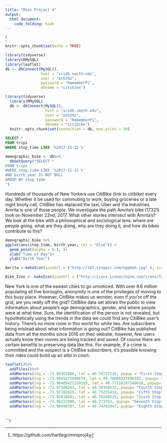 ```yaml
---
title: "Mini Project 4"
output: 
  html_document:
    code_folding: hide
---
```


^[https://github.com/hartlegr/miniproj4]

```r
knitr::opts_chunk$set(echo = TRUE)
```

```r
library(tidyverse)
library(RMySQL)
library(leaflet)
db <- dbConnect(MySQL(),
                host = "scidb.smith.edu",
                user = "mth292",
                password = "RememberPi",
                dbname = "citibike") 
```

```r
library(tidyverse)
  library(RMySQL)
  db <- dbConnect(MySQL(), 
                  host = "scidb.smith.edu", 
                  user = "mth292", 
                  password = "RememberPi", 
                  dbname = "citibike")
  knitr::opts_chunk$set(connection = db, max.print = 20)

```

```sql
SELECT *
FROM trips 
WHERE stop_time LIKE '%2017-11-22 %'

```

```r
demographic_bike <- db%>%
  dbGetQuery("SELECT *
FROM trips 
WHERE stop_time LIKE '%2017-11-22 %'
AND birth_year IS NOT NULL
GROUP BY stop_time
")

```
Hundreds of thousands of New Yorkers use CitiBike (link to citibike) every day. Whether it be used for commuting to work, buying groceries or a late night booty call, CitiBike has replaced the taxi, Uber and Via industries. Amrita is one of those people. We investigate the path Amrita’s bike (17321) took on November 22nd, 2017. What other stories intersect with Amrita’s? We look at the bike with a philosophical and sociological lens: where are people going, what are they doing, why are they doing it, and how do bikes contribute to this? 



```r
demographic_bike %>%
ggplot(aes(stop_time, birth_year, col = "blue")) +
  geom_point(alpha = 0.1, )+ 
  xlab("Time of Day")+
  ylab("Birth Year")

```



```r
Amrita <-makeIcon(iconUrl = ("http://i67.tinypic.com/ngq4ah.jpg" ), iconWidth = 35, iconHeight = 40) 
```

```r
Bike_Icon <- makeIcon(iconUrl = ("http://icons.iconarchive.com/icons/fasticon/ifunny-vol-2/128/bike-icon.png"), iconWidth = 35, iconHeight = 40)
```
New York is one of the easiest cities to go unnoticed. With over 8.6 million populating all five boroughs, anonymity is one of the privileges of moving to this busy place. However, CitiBike makes us wonder, even if you’re off the grid, are you really off the grid?
	CitiBike data set allows the public to view information about people’s age demographics, gender, and where people were at what time. Sure, the identification of the person is not revealed, but hypothetically using the trends in the data we could find any CitiBike user’s history. There’s no more room in this world for white lies. 
	Are subscribers being mislead about what information is going out? CitiBike has published data from all the months since 2016 on their website, however, few users actually know their moves are being tracked and saved. 
	Of course there are certain benefits to preserving data like this. For example, if a crime is committed and the suspect is a CitiBike subscribers, it’s possible knowing their rides could build up an alibi in court.


```r
leaflet()%>%
  addTiles()%>%
  addMarkers(lng = -73.99392888, lat = 40.76727216, popup = "First Stop", icon = Bike_Icon)%>% 
  addMarkers(lng = -73.9845272898674, lat = 40.76068327096592, popup= "Second Stop", icon = Bike_Icon)%>% 
  addMarkers(lng = -73.96409422159195, lat = 40.77118287540658, popup= "Third Stop", icon = Bike_Icon)%>%
  addMarkers(lng = -73.97109243, lat = 40.76350532, popup= "Fourth Stop", icon = Bike_Icon)%>%
  addMarkers(lng = -73.97282625, lat = 40.75255434, popup= "Fifth Stop", icon = Bike_Icon)%>%
  addMarkers(lng = -73.95818491, lat = 40.76500525, popup= "Sixth Stop (AMRITA!)", icon = Amrita)%>%
  addMarkers(lng = -73.96222088, lat = 40.773763, popup= "Seventh Stop", icon = Bike_Icon)%>%
  addMarkers(lng = -73.98490707, lat = 40.74765947, popup= "Eighth Stop", icon = Bike_Icon)
 
```


```r
